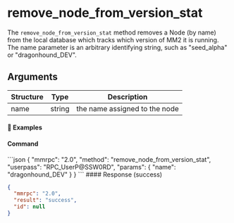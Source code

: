 
# remove\_node\_from\_version\_stat

The `remove_node_from_version_stat` method removes a Node (by name) from the local database which tracks which version of MM2 it is running. The name parameter is an arbitrary identifying string, such as "seed\_alpha" or "dragonhound\_DEV".

## Arguments

| Structure | Type   | Description                   |
| --------- | ------ | ----------------------------- |
| name      | string | the name assigned to the node |

#### 📌 Examples

#### Command

<CodeGroup title="" tag="POST" label="remove_node_from_version_stat" mm2MethodDecorate="true">
  ```json
  {
    "mmrpc": "2.0",
    "method": "remove_node_from_version_stat",
    "userpass": "RPC_UserP@SSW0RD",
    "params": {
      "name": "dragonhound_DEV"
    }
  }
  ```
</CodeGroup>

<CollapsibleSection expandedText="Hide Response" collapsedText="Show Response">
  #### Response (success)

  ```json
  {
    "mmrpc": "2.0",
    "result": "success",
    "id": null
  }
  ```
</CollapsibleSection>
